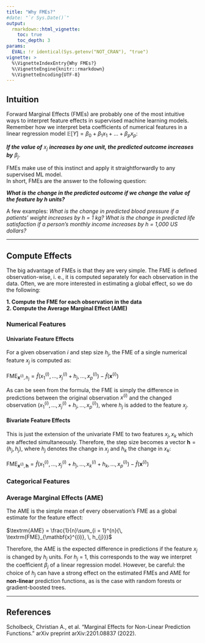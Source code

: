 ```yaml
---
title: "Why FMEs?"
#date: "`r Sys.Date()`"
output: 
  rmarkdown::html_vignette:
    toc: true
    toc_depth: 3
params:
  EVAL: !r identical(Sys.getenv("NOT_CRAN"), "true")
vignette: >
  %\VignetteIndexEntry{Why FMEs?}
  %\VignetteEngine{knitr::rmarkdown}
  %\VignetteEncoding{UTF-8}
---
```


## Intuition

Forward Marginal Effects (FMEs) are probably one of the most intuitive ways to interpret feature effects in supervised machine learning models. Remember how we interpret beta coefficients of numerical features in a linear regression model $\mathbb{E}[Y] = \beta_{0} + \beta_{1}x_{1} + \ldots + \beta_{p}x_{p}$: \

***If the value of*** $x_{j}$ ***increases by one unit, the predicted outcome increases by*** $\beta_{j}$.\

FMEs make use of this instinct and apply it straightforwardly to any supervised ML model.\
In short, FMEs are the answer to the following question: \

***What is the change in the predicted outcome if we change the value of the feature by $h$ units?*** \

A few examples: *What is the change in predicted blood pressure if a patients' weight increases by* $h$ *= 1 kg? What is the change in predicted life satisfaction if a person's monthly income increases by* $h$ *= 1,000 US dollars?*

---

## Compute Effects

The big advantage of FMEs is that they are very simple. The FME is defined observation-wise, i. e., it is computed separately for each observation in the data. Often, we are more interested in estimating a global effect, so we do the following:\

**1. Compute the FME for each observation in the data** \
**2. Compute the Average Marginal Effect (AME)** \

### Numerical Features

#### Univariate Feature Effects

For a given observation $i$ and step size $h_{j}$, the FME of a single numerical feature $x_{j}$ is computed as: \
\
$\textrm{FME}_{\mathbf{x}^{(i)}, \, h_{j}} = \widehat{f}(x_{1}^{(i)},\, \ldots, \, x_{j}^{(i)}+h_{j},\, \ldots, \, x_{p}^{(i)})-\widehat{f}(\mathbf{x}^{(i)})$ \

As can be seen from the formula, the FME is simply the difference in predictions between the original observation $x^{(i)}$ and the changed observation $(x_{1}^{(i)},\, \ldots, \, x_{j}^{(i)}+h_{j},\, \ldots, \, x_{p}^{(i)})$, where $h_{j}$ is added to the feature $x_{j}$. \

#### Bivariate Feature Effects

This is just the extension of the univariate FME to two features $x_{j}, x_{k}$ which are affected simultaneously. Therefore, the step size becomes a vector $\mathbf{h} = (h_{j}, h_{j})$, where $h_{j}$ denotes the change in $x_{j}$ and $h_{k}$ the change in $x_{k}$: \
\
$\textrm{FME}_{\mathbf{x}^{(i)}, \, \mathbf{h}} = \widehat{f}(x_{1}^{(i)},\, \ldots, \, x_{j}^{(i)}+h_{j},\, \ldots, \, x_{k}^{(i)}+h_{k}, \, \ldots, x_{p}^{(i)})-\widehat{f}(\mathbf{x}^{(i)})$ \

### Categorical Features

### Average Marginal Effects (AME)

The AME is the simple mean of every observation's FME as a global estimate for the feature effect: \
\
$\textrm{AME} = \frac{1}{n}\sum_{i = 1}^{n}{\, \textrm{FME}_{\mathbf{x}^{(i)}, \, h_{j}}}$ \

Therefore, the AME is the expected difference in predictions if the feature $x_{j}$ is changed by $h_{j}$ units. For $h_{j}$ = 1, this corresponds to the way we interpret the coefficient $\beta_{j}$ of a linear regression model. However, be careful: the choice of $h_{j}$ can have a strong effect on the estimated FMEs and AME for **non-linear** prediction functions, as is the case with random forests or gradient-boosted trees. \

------------------------------------------------------------------------

## References

Scholbeck, Christian A., et al. "Marginal Effects for Non-Linear Prediction Functions." arXiv preprint arXiv:2201.08837 (2022).
